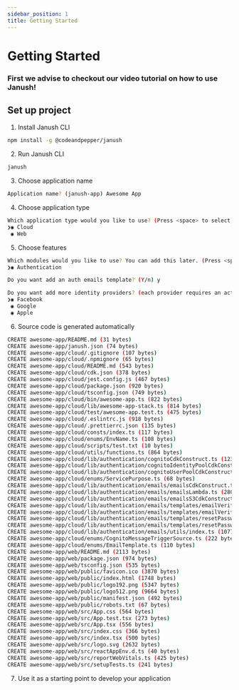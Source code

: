 ```yaml
---
sidebar_position: 1
title: Getting Started
---
```



# Getting Started

### First we advise to checkout our video tutorial on how to use Janush!

 <LiteYouTubeEmbed 
        id="UNJBo8q4I4o"
        title="Janush - video tutorial"
        poster="sddefault"
    />


## Set up project

1. Install Janush CLI
```sh
npm install -g @codeandpepper/janush
```

2. Run Janush CLI
```sh
janush
```

3. Choose application name
```sh
Application name? (janush-app) Awesome App
```

4. Choose application type
```sh
Which application type would you like to use? (Press <space> to select, <a> to toggle all, <i> to invert selection)
❯◉ Cloud
 ◉ Web
```

5. Choose features
```sh
Which modules would you like to use? You can add this later. (Press <space> to select, <a> to toggle all, <i> to invert selection)
❯◉ Authentication

Do you want add an auth emails template? (Y/n) y

Do you want add more identity providers? (each provider requires an active developer account).
❯◉ Facebook
 ◉ Google
 ◉ Apple
```

6. Source code is generated automatically
```sh
CREATE awesome-app/README.md (31 bytes)
CREATE awesome-app/janush.json (74 bytes)
CREATE awesome-app/cloud/.gitignore (107 bytes)
CREATE awesome-app/cloud/.npmignore (65 bytes)
CREATE awesome-app/cloud/README.md (543 bytes)
CREATE awesome-app/cloud/cdk.json (378 bytes)
CREATE awesome-app/cloud/jest.config.js (467 bytes)
CREATE awesome-app/cloud/package.json (920 bytes)
CREATE awesome-app/cloud/tsconfig.json (749 bytes)
CREATE awesome-app/cloud/bin/awesome-app.ts (822 bytes)
CREATE awesome-app/cloud/lib/awesome-app-stack.ts (814 bytes)
CREATE awesome-app/cloud/test/awesome-app.test.ts (475 bytes)
CREATE awesome-app/cloud/.eslintrc.js (918 bytes)
CREATE awesome-app/cloud/.prettierrc.json (135 bytes)
CREATE awesome-app/cloud/consts/index.ts (117 bytes)
CREATE awesome-app/cloud/enums/EnvName.ts (108 bytes)
CREATE awesome-app/cloud/scripts/test.txt (10 bytes)
CREATE awesome-app/cloud/utils/functions.ts (864 bytes)
CREATE awesome-app/cloud/lib/authentication/cognitoCdkConstruct.ts (1237 bytes)
CREATE awesome-app/cloud/lib/authentication/cognitoIdentityPoolCdkConstruct.ts (3275 bytes)
CREATE awesome-app/cloud/lib/authentication/cognitoUserPoolCdkConstruct.ts (1846 bytes)
CREATE awesome-app/cloud/enums/ServicePurpose.ts (68 bytes)
CREATE awesome-app/cloud/lib/authentication/emails/emailsCdkConstruct.ts (1889 bytes)
CREATE awesome-app/cloud/lib/authentication/emails/emailsLambda.ts (2802 bytes)
CREATE awesome-app/cloud/lib/authentication/emails/emailsS3CdkConstruct.ts (953 bytes)
CREATE awesome-app/cloud/lib/authentication/emails/templates/emailVerification.html (7965 bytes)
CREATE awesome-app/cloud/lib/authentication/emails/templates/emailVerification.mjml (2228 bytes)
CREATE awesome-app/cloud/lib/authentication/emails/templates/resetPassword.html (7978 bytes)
CREATE awesome-app/cloud/lib/authentication/emails/templates/resetPassword.mjml (2243 bytes)
CREATE awesome-app/cloud/lib/authentication/emails/utils/index.ts (1077 bytes)
CREATE awesome-app/cloud/enums/CognitoMessageTriggerSource.ts (222 bytes)
CREATE awesome-app/cloud/enums/EmailTemplate.ts (110 bytes)
CREATE awesome-app/web/README.md (2113 bytes)
CREATE awesome-app/web/package.json (974 bytes)
CREATE awesome-app/web/tsconfig.json (535 bytes)
CREATE awesome-app/web/public/favicon.ico (3870 bytes)
CREATE awesome-app/web/public/index.html (1748 bytes)
CREATE awesome-app/web/public/logo192.png (5347 bytes)
CREATE awesome-app/web/public/logo512.png (9664 bytes)
CREATE awesome-app/web/public/manifest.json (492 bytes)
CREATE awesome-app/web/public/robots.txt (67 bytes)
CREATE awesome-app/web/src/App.css (564 bytes)
CREATE awesome-app/web/src/App.test.tsx (273 bytes)
CREATE awesome-app/web/src/App.tsx (556 bytes)
CREATE awesome-app/web/src/index.css (366 bytes)
CREATE awesome-app/web/src/index.tsx (500 bytes)
CREATE awesome-app/web/src/logo.svg (2632 bytes)
CREATE awesome-app/web/src/reactAppEnv.d.ts (40 bytes)
CREATE awesome-app/web/src/reportWebVitals.ts (425 bytes)
CREATE awesome-app/web/src/setupTests.ts (241 bytes)
```

7. Use it as a starting point to develop your application